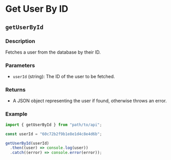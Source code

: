 # Get User By ID

## `getUserById`

### Description

Fetches a user from the database by their ID.

### Parameters

- `userId` (string): The ID of the user to be fetched.

### Returns

- A JSON object representing the user if found, otherwise throws an error.

### Example

```javascript
import { getUserById } from "path/to/api";

const userId = "60c72b2f9b1e8e1d4c8e4d6b";

getUserById(userId)
  .then((user) => console.log(user))
  .catch((error) => console.error(error));
```

